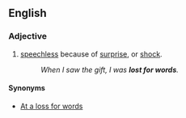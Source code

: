 ==English==
===Adjective===
{{en-adj|-}}
# [[speechless]] because of [[surprise]], or [[shock]].
#:''When I saw the gift, I was '''lost for words'''.'' 

====Synonyms====
*[[At a loss for words]]